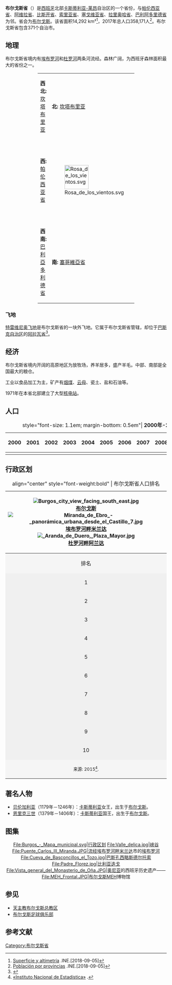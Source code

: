 {{Infobox Province Spain
| name                    = 布尔戈斯
| official_name           = 布尔戈斯省
| native_name             = 
| image_skyline           = Diputación-Burgos.JPG
| image_alt               = 
| image_caption           = 布尔戈斯省议会厅
| image_flag              = Flag Burgos Province.svg
| image_shield            = Escudo de la Provincia de Burgos.svg
| motto                   = 
| anthem                  = 
| image_map               = Burgos in Spain.svg
| coordinates             = {{Coord|42|23|N|3|40|W|source:eswiki|display=title}}
| autonomous_community    = {{flag|Castile and León}}
| capital                 = [[布尔戈斯|布尔戈斯]]
| government_type         = 布尔戈斯省代表团
| president               = 塞萨尔·里科·鲁伊斯
| president_party         = [[西班牙人民党|P.P.]]
| area_total_km2          = 14,292
| area_rank               = 11
| area_percent            = 2,78
| elevation_m             = 
| language                = [[西班牙语|西班牙语]]
| population_total        = 358171
| population_as_of        = 2017
| population_rank         = 36
| population_demonym      = {{lang-es|burgalés/a}}<br>{{lang-en|burgalese}}
| population_percent      = 0.80
| website                 = {{url|https://www.burgos.es/}}
}}
'''布尔戈斯省'''（{{lang-es|Provincia de Burgos}}）是[[西班牙|西班牙]]北部[[卡斯蒂利亚-莱昂|卡斯蒂利亚-莱昂]]自治区的一个省份，与[[帕伦西亚省|帕伦西亚省]]、[[阿维拉省|阿维拉省]]、[[比斯开省|比斯开省]]、[[索里亚省|索里亚省]]、[[塞戈维亚省|塞戈维亚省]]、[[拉里奥哈省|拉里奥哈省]]、[[巴利阿多里德省|巴利阿多里德省]]为邻。省会为[[布尔戈斯|布尔戈斯]]。该省面积14,292 km²<ref>[http://www.ine.es/inebaseweb/pdfDispacher.do?td=154090&L=0 Superficie y altimetría] {{Wayback|url=http://www.ine.es/inebaseweb/pdfDispacher.do?td=154090&L=0 |date=20180912121137 }}.INE.[2018-09-05]</ref>，2017年总人口358,171人<ref>[http://www.ine.es/jaxiT3/Datos.htm?t=2852 Población por provincias] {{Wayback|url=http://www.ine.es/jaxiT3/Datos.htm?t=2852 |date=20180824011226 }}.INE.[2018-09-05]</ref>。布尔戈斯省包含371个自治市。

== 地理 ==

布尔戈斯省境内有[[埃布罗河|埃布罗河]]和[[杜罗河|杜罗河]]两条河流经。森林广阔，为西班牙森林面积最大的省份之一。
<center>
{| class="wikitable" width="60%" style="text-align:center; clear:all; "
|-
| width="35%"| '''西北:''' [[坎塔布里亚|坎塔布里亚]]
| width="30%"| '''北:''' [[坎塔布里亚|坎塔布里亚]]
| width="35%"| '''东北:''' [[比斯開省|比斯開省]]
|-
| '''西:'''  [[帕伦西亚省|帕伦西亚省]]
| [[File:Rosa_de_los_vientos.svg|75px]]
| '''东:'''  [[阿拉瓦省|阿拉瓦省]]<br /> [[拉里奥哈_(西班牙)|拉里奥哈]]
|-
| '''西南:''' [[巴利亞多利德省|巴利亞多利德省]]
| '''南:''' [[塞哥維亞省|塞哥維亞省]]
| '''东南:''' [[索里亚省|索里亚省]]
|}</center>
===飞地===
[[特雷维尼奥飞地|特雷维尼奥飞地]]是布尔戈斯省的一块外飞地。它属于布尔戈斯省管辖，却位于[[巴斯克自治区|巴斯克自治区]]的[[阿拉瓦省|阿拉瓦省]]<ref>{{cite web|url=http://www.elcorreodigital.com/vizcaya/20091214/alava/visitando-puebla-arganzon-20091214.html|title=Visitando La Puebla de Arganzón|publisher=El Correo|location=[[毕尔巴鄂|Bilbao]]|date=2009-12-14|accessdate=2010-01-01|language=es|archive-url=https://web.archive.org/web/20091227090827/http://www.elcorreodigital.com/vizcaya/20091214/alava/visitando-puebla-arganzon-20091214.html|archive-date=2009-12-27|dead-url=yes}}</ref>。
== 经济 ==
布尔戈斯省境内开阔的高原地区为放牧场，养羊居多，盛产羊毛。中部、南部是全国最大的粮仓。

工业以食品加工为主，矿产有[[烟煤|烟煤]]、[[云母|云母]]、瓷土、盐和石油等。

1971年在本省北部建立了大型[[核电站|核电站]]。

==人口==
<center>
{{Vertical bar chart|type=demography|width=550|color_12=blue|name=布尔戈斯省历史人口变化图|1900|338828|1910|346694|1920|336472|1930|355299|1940|378580|1950|397048|1960|380791|1970|358075|1981|362825|1991|355646|2001|349810|2011|375657|note=<small>
{{legend|#88c2cc|1900-1991年的法定人口，与2001年的常住人口。INE.<ref>{{Cite web |url=http://www.ine.es/jaxiBD/tabla.do?per=12&type=db&divi=DPOH&idtab=11 |title=Datos obtenidos del INE. |access-date=2018-09-05 |archive-url=https://web.archive.org/web/20101116130809/http://www.ine.es/jaxiBD/tabla.do?per=12&type=db&divi=DPOH&idtab=11 |archive-date=2010-11-16 |dead-url=yes }}</ref>}}
{{legend|#115cc3|2011年INE人口普查]}}
</small>}}
{| rules="all" style="text-align:center; clear:all; border: 1px solid #999; border-right: 2px solid #999; border-bottom:2px solid #999"
|+ style="font-size: 1.1em; margin-bottom: 0.5em"| '''2000年-2017年布尔戈斯省历史人口变化表'''
! 2000!! 2001!! 2002!! 2003!! 2004!! 2005!! 2006!! 2007!! 2008!! 2009!! 2010!! 2011!! 2013!! 2017
|-
|{{Nts|347240}}||{{Nts|349810}}|| {{Nts|352723}}||{{Nts|355205}}||{{Nts|356437}}||{{Nts|361021}}||{{Nts|363874}}||{{Nts|365972}}||{{Nts|373672}}||{{Nts|375563}}||{{Nts|374826}}||{{Nts|375657}}||{{Nts|371248}}||{{Nts|358171}}
|}
</center>

==行政区划 ==
{{clear}}
{| class="infobox" style="text-align:center; width:97%; margin-right:10px; font-size:90%"
|+ align="center" style="font-weight:bold" | 布尔戈斯省人口排名
|-
! rowspan="12" |
[[File:Burgos_city_view_facing_south_east.jpg|border]]<br/>[[布尔戈斯|布尔戈斯]]<br/>[[File:Miranda_de_Ebro_-_panorámica_urbana_desde_el_Castillo_7.jpg|border]]<br>[[埃布罗河畔米兰达|埃布罗河畔米兰达]]<br/>[[File:_Aranda_de_Duero,_Plaza_Mayor.jpg|border]]<br/>[[杜罗河畔阿兰达|杜罗河畔阿兰达]]
|-
! align="center" style="background:#f5f5f5;" | 排名
! align="center" style="background:#f5f5f5;" | 市镇
! align="center" style="background:#f5f5f5;" | 人口
! align="center" style="background:#f5f5f5;" | 排名
! align="center" style="background:#f5f5f5;" | 市镇
! align="center" style="background:#f5f5f5;" | 人口
! rowspan="12" |
[[File:Briviesca_-_Plaza_Mayor_1.jpg|border]]<br />[[布里维耶斯卡|布里维耶斯卡]]<br/>[[File:Medina_de_Pomar_-_Alcazar_de_los_Condestables_2.jpg|border]]<br />[[梅迪纳德波马尔|梅迪纳德波马尔]]<br/>[[File:Plazavillarcayo.JPG|border]]<br/>[[比利亚尔凯奥德梅林达德卡斯蒂利亚拉维耶哈|比利亚尔凯奥德梅林达德卡斯蒂利亚拉维耶哈]]
|-
| align="center" style="background:#f0f0f0;" | 1 || align="left" | '''[[布尔戈斯|布尔戈斯]]''' ||177 100|| align="center" style="background:#f0f0f0;" | 11 || align="left" | '''[[阿尔福斯德金塔纳杜埃尼亚斯|阿尔福斯德金塔纳杜埃尼亚斯]]''' ||2019
|-
| align="center" style="background:#f0f0f0;" | 2 || align="left" | '''[[埃布罗河畔米兰达|埃布罗河畔米兰达]]'''||36 173|| align="center" style="background:#f0f0f0;" | 12 || align="left" | '''[[贝洛拉多|贝洛拉多]]''' ||1969
|-
| align="center" style="background:#f0f0f0;" | 3 || align="left" | '''[[杜罗河畔阿兰达|杜罗河畔阿兰达]]''' ||32 880|| align="center" style="background:#f0f0f0;" | 13 || align="left" | '''[[金塔纳尔德拉谢拉|金塔纳尔德拉谢拉]]''' ||1845
|-
| align="center" style="background:#f0f0f0;" | 4 || align="left" | '''[[布里维耶斯卡|布里维耶斯卡]]''' ||7129|| align="center" style="background:#f0f0f0;" | 14 || align="left" | '''[[埃斯皮诺萨德洛斯蒙特罗斯|埃斯皮诺萨德洛斯蒙特罗斯]]''' ||1788
|-
| align="center" style="background:#f0f0f0;" | 5 || align="left" | '''[[梅迪纳德波马尔|梅迪纳德波马尔]]''' || 5983 || align="center" style="background:#f0f0f0;" | 15 || align="left" | '''[[梅尔加尔德费尔纳门塔尔|梅尔加尔德费尔纳门塔尔]]''' ||1744
|-
| align="center" style="background:#f0f0f0;" | 6 || align="left" | '''[[比利亚尔凯奥德梅林达德卡斯蒂利亚拉维耶哈|比利亚尔凯奥德梅林达德卡斯蒂利亚拉维耶哈]]''' || 4372 || align="center" style="background:#f0f0f0;" | 16 || align="left" | '''[[比利亚贡萨洛佩德尔纳莱斯|比利亚贡萨洛佩德尔纳莱斯]]''' || 1774
|-
| align="center" style="background:#f0f0f0;" | 7 || align="left" | '''[[巴列德梅纳|巴列德梅纳]]'''||3826|| align="center" style="background:#f0f0f0;" | 17 || align="left" | '''[[比利亚迭戈|比利亚迭戈]]''' ||1593
|-
| align="center" style="background:#f0f0f0;" | 8 || align="left" | '''[[莱尔马_(布尔戈斯省)|莱尔马 (布尔戈斯省)]]''' ||2703|| align="center" style="background:#f0f0f0;" | 18 || align="left" | '''[[阿尔科斯|阿尔科斯]]''' || 1566
|-
| align="center" style="background:#f0f0f0;" | 9 || align="left" | '''[[罗阿_(布尔戈斯省)|罗阿 (布尔戈斯省)]]''' ||2373|| align="center" style="background:#f0f0f0;" | 19 || align="left" | '''[[梅林达德里欧维耶尔纳|梅林达德里欧维耶尔纳]]''' || 1456
|-
| align="center" style="background:#f0f0f0;" | 10 || align="left" | '''[[萨拉斯德洛辛凡特斯|萨拉斯德洛辛凡特斯]]''' ||2091|| align="center" style="background:#f0f0f0;" | 20 || align="left" | '''[[伊韦亚斯德华罗斯|伊韦亚斯德华罗斯]]''' || 1400
|-
| colspan="11" align="center" style="background:#f5f5f5;" |<small>来源: {{tsl|es|Instituto Nacional de Estadística (España)|INE }}2015<ref>[http://www.ine.es/ «Instituto Nacional de Estadística»] {{Wayback|url=http://www.ine.es/ |date=20191204083923 }}.</ref>.</small>
|}{{clear}}

==著名人物==
*[[贝伦加利亚_(卡斯蒂利亚)|贝伦加利亚]]（1179年－1246年）：[[卡斯蒂利亚|卡斯蒂利亚]]女王，出生于[[布尔戈斯|布尔戈斯]]。
*[[恩里克三世_(卡斯蒂利亚)|恩里克三世]]（1379年－1406年）：[[卡斯蒂利亚|卡斯蒂利亚]]国王，出生于[[布尔戈斯|布尔戈斯]]。

==图集==
<center>
<gallery>
File:Burgos_-_Mapa_municipal.svg|行政区划
File:Valle_delica.jpg|峡谷
File:Puente_Carlos_III_Miranda.JPG|流经[[埃布罗河畔米兰达|埃布罗河畔米兰达]]市的[[埃布罗河|埃布罗河]]
File:Cueva_de_Basconcillos_el_Tozo.jpg|[[巴斯孔西略斯德尔托索|巴斯孔西略斯德尔托索]]
File:Padre_Florez.jpg|[[比利亚迭戈|比利亚迭戈]]
File:Vista_general_del_Monasterio_de_Oña.JPG|[[奥尼亚_(西班牙)|奥尼亚]]的西班牙历史遗产——{{le|圣萨尔瓦多德奥尼亚修道院|Monasterio de San Salvador de Oña}}
File:MEH_Frontal.JPG|[[布尔戈斯|布尔戈斯]]MEH博物馆
</gallery>
</center>

==参见==
*[[天主教布尔戈斯总教区|天主教布尔戈斯总教区]]
*[[布尔戈斯足球俱乐部|布尔戈斯足球俱乐部]]

==参考文献==
{{reflist|2}}

{{commonscat|Province of Burgos}}
{{西班牙省份}}
{{布爾戈斯省市鎮}}
{{Authority control}}
[[Category:布尔戈斯省|Category:布尔戈斯省]]